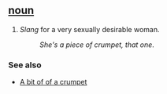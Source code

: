 == [[noun]] ==
#''Slang'' for a very sexually desirable woman.
#:''She's a piece of crumpet, that one''.

=== See also === 
*[[A bit of of a crumpet]]
